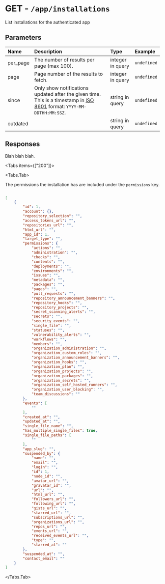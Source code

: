 
# GET - `/app/installations`

List installations for the authenticated app

## Parameters

| Name | Description | Type | Example |
| :---- | :---- | :---- | :---- |
| per_page  | The number of results per page (max 100). | integer in query | `undefined` |
| page  | Page number of the results to fetch. | integer in query | `undefined` |
| since  | Only show notifications updated after the given time. This is a timestamp in [ISO 8601](https://en.wikipedia.org/wiki/ISO_8601) format: `YYYY-MM-DDTHH:MM:SSZ`. | string in query | `undefined` |
| outdated  |  | string in query | `undefined` |

## Responses

Blah blah blah.

<Tabs items={["200"]}>

<Tabs.Tab>

The permissions the installation has are included under the `permissions` key.

```json

[
    {
        "id": 1,
        "account": {},
        "repository_selection": "",
        "access_tokens_url": "",
        "repositories_url": "",
        "html_url": "",
        "app_id": 1,
        "target_type": "",
        "permissions": {
            "actions": "",
            "administration": "",
            "checks": "",
            "contents": "",
            "deployments": "",
            "environments": "",
            "issues": "",
            "metadata": "",
            "packages": "",
            "pages": "",
            "pull_requests": "",
            "repository_announcement_banners": "",
            "repository_hooks": "",
            "repository_projects": "",
            "secret_scanning_alerts": "",
            "secrets": "",
            "security_events": "",
            "single_file": "",
            "statuses": "",
            "vulnerability_alerts": "",
            "workflows": "",
            "members": "",
            "organization_administration": "",
            "organization_custom_roles": "",
            "organization_announcement_banners": "",
            "organization_hooks": "",
            "organization_plan": "",
            "organization_projects": "",
            "organization_packages": "",
            "organization_secrets": "",
            "organization_self_hosted_runners": "",
            "organization_user_blocking": "",
            "team_discussions": ""
        },
        "events": [
            ""
        ],
        "created_at": "",
        "updated_at": "",
        "single_file_name": "",
        "has_multiple_single_files": true,
        "single_file_paths": [
            ""
        ],
        "app_slug": "",
        "suspended_by": {
            "name": "",
            "email": "",
            "login": "",
            "id": 1,
            "node_id": "",
            "avatar_url": "",
            "gravatar_id": "",
            "url": "",
            "html_url": "",
            "followers_url": "",
            "following_url": "",
            "gists_url": "",
            "starred_url": "",
            "subscriptions_url": "",
            "organizations_url": "",
            "repos_url": "",
            "events_url": "",
            "received_events_url": "",
            "type": "",
            "starred_at": ""
        },
        "suspended_at": "",
        "contact_email": ""
    }
]

```

</Tabs.Tab>

</Tabs>